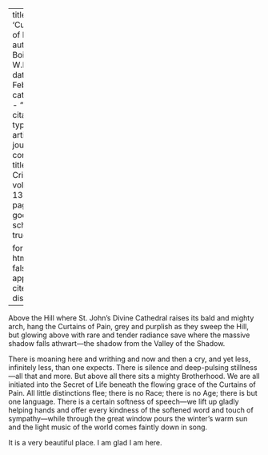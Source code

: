 
---
title: 'Curtains of Pain'
author: Du Bois, W.E.B.
date: Feb. 1917
categories: 
  - ""
citation: 
  type: article-journal
  container-title: The Crisis
  volume: 13
  issue: 4
  page: 162
google-scholar: true

format:
  html:
    toc: false
    appendix-cite-as: display
---



Above the Hill where St. John's Divine Cathedral raises its bald and mighty arch, hang the Curtains of Pain, grey and purplish as they sweep the Hill, but glowing above with rare and tender radiance save where the massive shadow falls athwart—the shadow from the Valley of the Shadow.

There is moaning here and writhing and now and then a cry, and yet less, infinitely less, than one expects. There is silence and deep-pulsing stillness---all that and more. But above all there sits a mighty Brotherhood. We are all initiated into the Secret of Life beneath the flowing grace of the Curtains of Pain. All little distinctions flee; there is no Race; there is no Age; there is but one language. There is a certain softness of speech---we lift up gladly helping hands and offer every kindness of the softened word and touch of sympathy—while through the great window pours the winter's warm sun and the light music of the world comes faintly down in song.

It is a very beautiful place. I am glad I am here.

